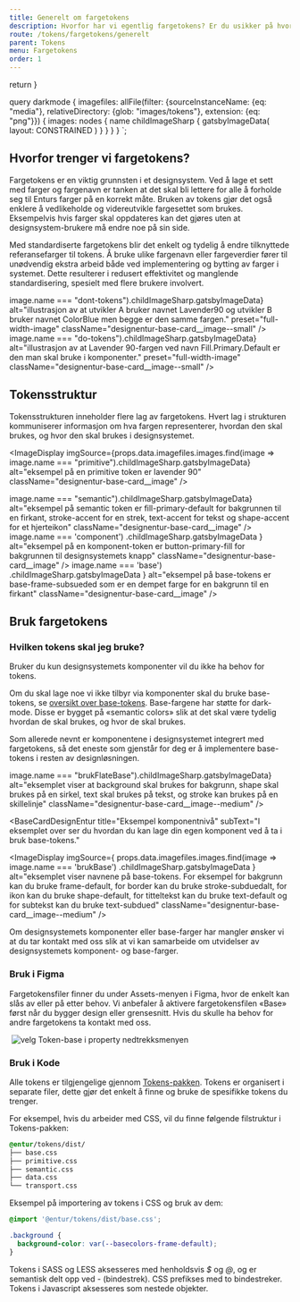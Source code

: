 ```yaml
---
title: Generelt om fargetokens
description: Hvorfor har vi egentlig fargetokens? Er du usikker på hvordan komme i gang? Her kommer en kort introduksjon.
route: /tokens/fargetokens/generelt
parent: Tokens
menu: Fargetokens
order: 1
---
```



  return <SEO title={props.pageContext.frontmatter.title} description={props.pageContext.frontmatter.description} pathname={props.pageContext.frontmatter.route} />
}

query darkmode {
  imagefiles: allFile(filter: {sourceInstanceName: {eq: "media"}, relativeDirectory: {glob: "images/tokens"}, extension: {eq: "png"}}) {
    images: nodes {
      name
      childImageSharp {
         gatsbyImageData(
          layout: CONSTRAINED
        )
      }
    }
  }
}
`;

<PageHeader/>

## Hvorfor trenger vi fargetokens?
Fargetokens er en viktig grunnsten i et designsystem. Ved å lage et sett med farger og fargenavn er tanken at det skal bli lettere for alle å forholde seg til Enturs farger på en korrekt måte. Bruken av tokens gjør det også enklere å vedlikeholde og videreutvikle fargesettet som brukes. Eksempelvis hvis farger skal oppdateres kan det gjøres uten at designsystem-brukere må endre noe på sin side.

Med standardiserte fargetokens blir det enkelt og tydelig å endre tilknyttede referansefarger til tokens.
Å bruke ulike fargenavn eller fargeverdier fører til unødvendig ekstra arbeid både ved implementering og bytting av farger i systemet. Dette resulterer i redusert effektivitet og manglende standardisering, spesielt med flere brukere involvert.

<BaseCardDesignEntur arrow>
<ImageDisplay
  imgSource={props.data.imagefiles.images.find(image => image.name === "dont-tokens").childImageSharp.gatsbyImageData}
  alt="illustrasjon av at utvikler A bruker navnet Lavender90 og utvikler B bruker navnet ColorBlue men begge er den samme fargen."
  preset="full-width-image"
  className="designentur-base-card__image--small"
/>
</BaseCardDesignEntur>

<BaseCardDesignEntur>
<ImageDisplay
  imgSource={props.data.imagefiles.images.find(image => image.name === "do-tokens").childImageSharp.gatsbyImageData}
  alt="illustrasjon av at Lavender 90-fargen ved navn Fill.Primary.Default er den man skal bruke i komponenter."    preset="full-width-image"
  className="designentur-base-card__image--small"
/>
</BaseCardDesignEntur>

## Tokensstruktur
Tokensstrukturen inneholder flere lag av fargetokens. Hvert lag i strukturen kommuniserer informasjon om hva fargen representerer, hvordan den skal brukes, og hvor den skal brukes i designsystemet.

<BaseCardDesignEntur arrow title="Primitive tokens" subText="
Det grunnleggende laget består av «primitive tokens», som representerer fargene i fargepaletten.">
  <ImageDisplay
  imgSource={props.data.imagefiles.images.find(image => image.name === "primitive").childImageSharp.gatsbyImageData}
  alt="eksempel på en primitive token er lavender 90"  
  className="designentur-base-card__image"
/>
</BaseCardDesignEntur>

<BaseCardDesignEntur arrow title="Semantic tokens" subText="«Semantic tokens» gir en tydeligere mening til fargene ved å tildele dem betydningsfulle navn.">
  <ImageDisplay
  imgSource={props.data.imagefiles.images.find(image => image.name === "semantic").childImageSharp.gatsbyImageData}
  alt="eksempel på semantic token er fill-primary-default for bakgrunnen til en firkant, stroke-accent for en strek, text-accent for tekst og shape-accent for et hjerteikon"
  className="designentur-base-card__image"
  />
</BaseCardDesignEntur>

<GridContainer spacing="large">
  <GridItem small={12} medium={6}>
    <BaseCardDesignEntur
      title="Component tokens"
      subText="«Component tokens» spesifiserer fargene som brukes på designsystemets komponenter."
    >
      <ImageDisplay
        imgSource={
          props.data.imagefiles.images.find(image => image.name === 'component')
            .childImageSharp.gatsbyImageData
        }
        alt="eksempel på en komponent-token er button-primary-fill for bakgrunnen til designsystemets knapp"
        className="designentur-base-card__image"
      />
    </BaseCardDesignEntur>
  </GridItem>
  <GridItem small={12} medium={6}>
    <BaseCardDesignEntur
      title="Base tokens"
      subText="«Base tokens» spesifiserer fargene som brukes på generelle elementer. Bruke disse på egne komponenter."
    >
      <ImageDisplay
        imgSource={
          props.data.imagefiles.images.find(image => image.name === 'base')
            .childImageSharp.gatsbyImageData
        }
        alt="eksempel på base-tokens er base-frame-subsueded som er en dempet farge for en bakgrunn til en firkant"
        className="designentur-base-card__image"
      />
    </BaseCardDesignEntur>
  </GridItem>
</GridContainer>

## Bruk fargetokens

### Hvilken tokens skal jeg bruke?
Bruker du kun designsystemets komponenter vil du ikke ha behov for tokens.

Om du skal lage noe vi ikke tilbyr via komponenter skal du bruke base-tokens, se [oversikt over base-tokens](/tokens/fargetokens/oversikt-farger#base). Base-fargene har støtte for dark-mode. Disse er bygget på «semantic colors» slik at det skal være tydelig hvordan de skal brukes, og hvor de skal brukes. 

Som allerede nevnt er komponentene i designsystemet integrert med fargetokens, så det eneste som gjenstår for deg er å implementere base-tokens i resten av designløsningen.

<BaseCardDesignEntur  title="Eksempel i grensesnitt" >
  <ImageDisplay
  imgSource={props.data.imagefiles.images.find(image => image.name === "brukFlateBase").childImageSharp.gatsbyImageData}
  alt="eksemplet viser at background skal brukes for bakgrunn, shape skal brukes på en sirkel, text skal brukes på tekst, og stroke kan brukes på en skillelinje" 
  className="designentur-base-card__image--medium"
  />
</BaseCardDesignEntur>

<BaseCardDesignEntur
  title="Eksempel komponentnivå"
  subText="I eksemplet over ser du hvordan du kan lage din egen komponent ved å ta i bruk base-tokens."
>
  <ImageDisplay
    imgSource={
      props.data.imagefiles.images.find(image => image.name === 'brukBase')
        .childImageSharp.gatsbyImageData
    }
    alt="eksemplet viser navnene på base-tokens. For eksempel for bakgrunn kan du bruke frame-default, for border kan du bruke stroke-subduedalt, for ikon kan du bruke shape-default, for titteltekst kan du bruke text-default og for subtekst kan du bruke text-subdued"
    className="designentur-base-card__image--medium"
  />
</BaseCardDesignEntur>

<BannerAlertBox variant="information" title="Hva om base-tokens ikke dekker ditt behov?">Om designsystemets komponenter eller base-farger har mangler ønsker vi at du tar kontakt med oss slik at vi kan samarbeide om utvidelser av designsystemets komponent- og base-farger.</BannerAlertBox>


### Bruk i Figma
Fargetokensfiler finner du under Assets-menyen i Figma, hvor de enkelt kan slås av eller på etter behov. Vi anbefaler å aktivere fargetokensfilen «Base» først når du bygger design eller grensesnitt. Hvis du skulle ha behov for andre fargetokens ta kontakt med oss.

<GridContainer spacing="large">
  <GridItem small={12} medium={6}>
    <BaseCardDesignEntur
      title="Assets meny"
      subText="I assets meny aktiverer vi Tokens-Base colors"
    >
      <img
        src={brukAssets}
        alt=""
        className="designentur-base-card__image"
      />
    </BaseCardDesignEntur>
  </GridItem>
  <GridItem small={12} medium={6}>
    <BaseCardDesignEntur
      title="Property meny"
      subText="Dette bidrar til å unngå for mange fargetokens i property menyen, slik at du kan fokusere bare på det som er nødvendig for gjeldende design."
    >
      <img
        src={brukMenu}
        alt="velg Token-base i property nedtrekksmenyen"
        className="designentur-base-card__image"
      />
    </BaseCardDesignEntur>
  </GridItem>
</GridContainer>

### Bruk i Kode

Alle tokens er tilgjengelige gjennom [Tokens-pakken](/tokens). Tokens er organisert i separate filer, dette gjør det enkelt å finne og bruke de spesifikke tokens du trenger. 

For eksempel, hvis du arbeider med CSS, vil du finne følgende filstruktur i Tokens-pakken:

```css
@entur/tokens/dist/
├── base.css 
├── primitive.css 
├── semantic.css 
├── data.css 
└── transport.css
```

Eksempel på importering av tokens i CSS og bruk av dem:

```css
@import '@entur/tokens/dist/base.css';

.background {
  background-color: var(--basecolors-frame-default);
}
```

Tokens i SASS og LESS aksesseres med henholdsvis _$_ og _@_, og er semantisk delt opp ved _-_ (bindestrek).
CSS prefikses med to bindestreker.
Tokens i Javascript aksesseres som nestede objekter.
